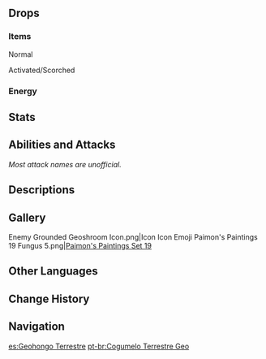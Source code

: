 {{Enemy Infobox
|image    = Enemy Grounded Geoshroom.png
|dmgtype  = Geo
|weakpoint = yes
|family   = Mystical Beasts
|group    = Fungi
|type     = Common Enemies
}}
{{Enemy Intro}}

==Drops==
===Items===
;Normal
{{Drops Table|type=Fungi (Large)}}

;Activated/Scorched
{{Drops Table|type=Fungi (Large, Activated)|notice=0}}

===Energy===
{{Energy Drops
|type  = Geo
|hp1   = 60
|p1    = 1
|hp2   = 0
|p2    = 1
}}

==Stats==
{{Enemy Stats
|geo_res      = 30%
|dendro_res   = 30%

|hp_ratio     = 2.8
|hp_type      = 2
|atk_ratio    = 2.4
|atk_type     = 2
}}

==Abilities and Attacks==
''Most attack names are unofficial.''
{{Enemy Attacks
|name_1      = State Shift
|desc_1      = When hit by {{Electro}} or {{Pyro}} attacks, the Grounded Geoshroom will enter an Activated or Scorched state respectively, gaining enhanced attacks. A Grounded Geoshroom can only undergo state shift once.
* If the Grounded Geoshroom is defeated while Activated or Scorched, it may drop {{Item|Inactivated Fungal Nucleus}}, {{Item|Dormant Fungal Nucleus}}, and {{Item|Robust Fungal Nucleus}}, while the drop rates for {{Item|Fungal Spores}}, {{Item|Luminescent Pollen}}, and {{Item|Crystalline Cyst Dust}} will greatly reduce.

|name_2      = Melee Combo
|desc_2      = Combos 2 melee strikes, dealing '''70% ATK''', '''85% ATK''' as {{Color|Physical DMG}}.
* '''Activated:''' Speed increased.
* '''Scorched:''' Speed reduced, AoE increased, knockback increased, DMG increased to '''85% ATK''', '''100% ATK'''.
|caption_2   = Normal
|file_2_2    = Grounded Geoshroom Melee Combo 2
|caption_2_2 = Activated
|file_2_3    = Grounded Geoshroom Melee Combo 3
|caption_2_3 = Scorched

|name_3      = Charge
|desc_3      = Charges towards the player, dealing '''30% ATK''', '''85% ATK''' as {{Color|Geo DMG}}.
* '''Activated:''' Speed increased, the Grounded Geoshroom may change its direction 3 times while continuing to charge.
* '''Scorched:''' Speed reduced, knockback increased, DMG increased to '''40% ATK''', '''100% ATK'''.
|caption_3   = Normal
|file_3_2    = Grounded Geoshroom Charge 2
|caption_3_2 = Activated
|file_3_3    = Grounded Geoshroom Charge 3
|caption_3_3 = Scorched

|name_4      = Head Slam
|desc_4      = Performs a front flip and smashes the ground with its head, dealing '''30% ATK''', '''85% ATK''' as {{Color|AoE Geo DMG}}.
* '''Activated:''' Speed increased.
* '''Scorched:''' Speed reduced, knockback increased, DMG increased to '''40% ATK''', '''100% ATK''', also produces a ring of explosions that deals '''100% ATK''' as {{Color|AoE Geo DMG}}.
|caption_4   = Normal
|file_4_2    = Grounded Geoshroom Head Slam 2
|caption_4_2 = Activated
|file_4_3    = Grounded Geoshroom Head Slam 3
|caption_4_3 = Scorched
}}

==Descriptions==
{{Description|A mimetic life form made out of spores that has extreme adaptability.<br />This being has undergone almost complete keratinization due to the influence of Geo. When one considers that Fungi evolved from spores, perhaps this one might even be the foundation for a further evolution into some new life form altogether — if given time, that is.<br />This creature has a position of command amongst colonies of fungal beasts and exhibits heightened intelligence to match.|[[Archive]]}}

==Gallery==
<gallery>
Enemy Grounded Geoshroom Icon.png|Icon
Icon Emoji Paimon's Paintings 19 Fungus 5.png|[[HoYoLAB/Paimon's Paintings#Set 19|Paimon's Paintings Set 19]]
</gallery>

==Other Languages==
{{Other Languages
|en      = Grounded Geoshroom
|zhs     = 陆行岩本真蕈
|zhs_rm  = Lùxíng Yánběn Zhēnxùn
|zht     = 陸行岩本真蕈
|zht_rm  = Lùxíng Yánběn Zhēnxùn
|zh_tl   = 
|ja      = トコトコ岩マッシュロン
|ja_rm   = Tokotoko Iwa Masshuron
|ja_tl   = Trotting Geo Mashroom
|ko      = 뚜벅 바위 버섯
|ko_rm   = Ttubeok Bawi Beoseot
|ko_tl   = Strut Rock Mushroom
|es      = Geohongo Terrestre
|es_tl   = Terrestrial Geoshroom
|fr      = Champigéo terré
|fr_tl   = Grounded Mushgeo
|ru      = Земляной Гео моровик
|ru_tl   = Earth Geo Pest
|th      = Grounded Geoshroom
|vi      = Nấm Quỷ Đi Bộ - Nham
|vi_tl   = 
|de      = Laufender Geo-Pilz
|de_tl   = Running Geo Mushroom
|id      = Grounded Geoshroom
|pt      = Cogumelo Terrestre Geo
|pt_tl   = 
|tr      = Ayaklı Toprak Mantarı
|tr_tl   = 
|it      = Geofungo radicato
|it_tl   = 
}}

==Change History==
{{Change History|3.1}}

==Navigation==
{{Enemy Navbox|Common}}

[[es:Geohongo Terrestre]]
[[pt-br:Cogumelo Terrestre Geo]]